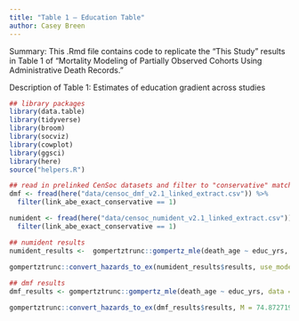 ```yaml
---
title: "Table 1 — Education Table"
author: Casey Breen
---
```


Summary: This .Rmd file contains code to replicate the "This Study" results in Table 1 of "Mortality Modeling of Partially Observed Cohorts Using Administrative Death Records." 

Description of Table 1: Estimates of education gradient across studies

```r
## library packages
library(data.table)
library(tidyverse)
library(broom)
library(socviz)
library(cowplot)
library(ggsci)
library(here)
source("helpers.R")
```


```r
## read in prelinked CenSoc datasets and filter to "conservative" matches
dmf <- fread(here("data/censoc_dmf_v2.1_linked_extract.csv")) %>%
  filter(link_abe_exact_conservative == 1)

numident <- fread(here("data/censoc_numident_v2.1_linked_extract.csv")) %>%
  filter(link_abe_exact_conservative == 1)
```


```r
## numident results 
numident_results <-  gompertztrunc::gompertz_mle(death_age ~ educ_yrs, data = numident %>% filter(byear %in% 1910:1920 & sex == 1), left_trunc = 1988, right_trunc = 2005, weights = weight_conservative)

gompertztrunc::convert_hazards_to_ex(numident_results$results, use_model_estimates = T, age = 35)
  
## dmf results 
dmf_results <- gompertztrunc::gompertz_mle(death_age ~ educ_yrs, data = dmf %>% filter(byear %in% 1910:1920), left_trunc = 1975, right_trunc = 2005, weights = weight_conservative)

gompertztrunc::convert_hazards_to_ex(dmf_results$results, M = 74.87271928, b = 0.08175947, age = 35)
```




